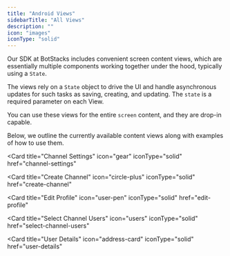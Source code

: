 ```yaml
---
title: "Android Views"
sidebarTitle: "All Views"
description: ""
icon: "images"
iconType: "solid"
---
```

Our SDK at BotStacks includes convenient screen content views, which are essentially multiple components working together under the hood, typically using a `State`.

The views rely on a `State` object to drive the UI and handle asynchronous updates for such tasks as saving, creating, and updating. The `state` is a required parameter on each View.

You can use these views for the entire `screen` content, and they are drop-in capable.


Below, we outline the currently available content views along with examples of how to use them.

<CardGroup cols={2}>

  <Card 
  title="Channel Settings" 
  icon="gear"
  iconType="solid"
  href="channel-settings"
  >
  </Card>

  <Card 
  title="Create Channel" 
  icon="circle-plus"
  iconType="solid"
  href="create-channel"
  >
  </Card>

  <Card 
  title="Edit Profile" 
  icon="user-pen"
  iconType="solid"
  href="edit-profile"
  >
  </Card>

  <Card 
  title="Select Channel Users" 
  icon="users"
  iconType="solid"
  href="select-channel-users"
  >
  </Card>

  <Card 
  title="User Details" 
  icon="address-card"
  iconType="solid"
  href="user-details"
  >
  </Card>

</CardGroup>